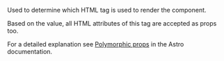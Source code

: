 Used to determine which HTML tag is used to render the component.

Based on the value, all HTML attributes of this tag are accepted as props too.

For a detailed explanation see [Polymorphic props](https://docs.astro.build/en/guides/typescript/#polymorphic-type) in the Astro documentation.
